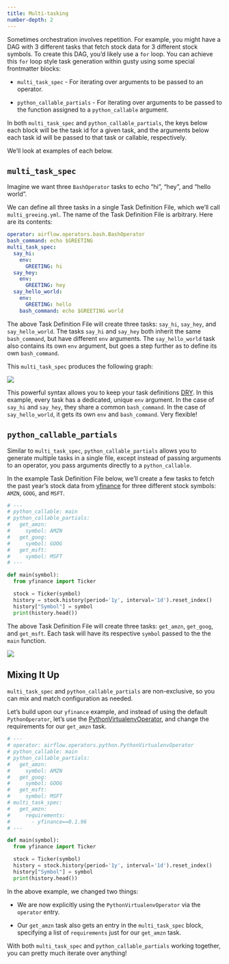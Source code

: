 ```yaml
---
title: Multi-tasking
number-depth: 2
---
```


Sometimes orchestration involves repetition. For example, you might have a DAG with 3 different tasks that fetch stock data for 3 different stock symbols. To create this DAG, you'd likely use a `for` loop. You can achieve this `for` loop style task generation within gusty using some special frontmatter blocks:

- `multi_task_spec` - For iterating over arguments to be passed to an operator.

- `python_callable_partials` - For iterating over arguments to be passed to the function assigned to a `python_callable` argument.

In both `multi_task_spec` and `python_callable_partials`, the keys below each block will be the task id for a given task, and the arguments below each task id will be passed to that task or callable, respectively.

We'll look at examples of each below.

## `multi_task_spec`

Imagine we want three `BashOperator` tasks to echo "hi", "hey", and "hello world".

We can define all three tasks in a single Task Definition File, which we'll call `multi_greeing.yml`. The name of the Task Definition File is arbitrary. Here are its contents:

```yaml
operator: airflow.operators.bash.BashOperator
bash_command: echo $GREETING
multi_task_spec:
  say_hi:
    env:
      GREETING: hi
  say_hey:
    env:
      GREETING: hey
  say_hello_world:
    env:
      GREETING: hello
    bash_command: echo $GREETING world
```

The above Task Definition File will create three tasks: `say_hi`, `say_hey`, and `say_hello_world`. The tasks `say_hi` and `say_hey` both inherit the same `bash_command`, but have different `env` arguments. The `say_hello_world` task also contains its own `env` argument, but goes a step further as to define its own `bash_command`.

This `multi_task_spec` produces the following graph:


![](media/images/multi-tasking/multi-hello.png){fig-align="center"}

This powerful syntax allows you to keep your task definitions [DRY](https://en.wikipedia.org/wiki/Don%27t_repeat_yourself). In this example, every task has a dedicated, unique `env` argument. In the case of `say_hi` and `say_hey`, they share a common `bash_command`. In the case of `say_hello_world`, it gets its own `env` and `bash_command`. Very flexible!

## `python_callable_partials`

Similar to `multi_task_spec`, `python_callable_partials` allows you to generate multiple tasks in a single file, except instead of passing arguments to an operator, you pass arguments directly to a `python_callable`.

In the example Task Definition File below, we'll create a few tasks to fetch the past year's stock data from [yfinance](https://pypi.org/project/yfinance/) for three different stock symbols: `AMZN`, `GOOG`, and `MSFT`.

```python
# ---
# python_callable: main
# python_callable_partials:
#   get_amzn:
#     symbol: AMZN
#   get_goog:
#     symbol: GOOG
#   get_msft:
#     symbol: MSFT
# ---

def main(symbol):
  from yfinance import Ticker

  stock = Ticker(symbol)
  history = stock.history(period='1y', interval='1d').reset_index()
  history["Symbol"] = symbol
  print(history.head())
```

The above Task Definition File will create three tasks: `get_amzn`, `get_goog`, and `get_msft`. Each task will have its respective `symbol` passed to the the `main` function.

![](media/images/multi-tasking/multi-stock.png){fig-align="center"}

## Mixing It Up

`multi_task_spec` and `python_callable_partials` are non-exclusive, so you can mix and match configuration as needed.

Let's build upon our `yfinance` example, and instead of using the default `PythonOperator`, let's use the [PythonVirtualenvOperator](https://airflow.apache.org/docs/apache-airflow/stable/_api/airflow/operators/python/index.html#airflow.operators.python.PythonVirtualenvOperator), and change the requirements for our `get_amzn` task.

```python
# ---
# operator: airflow.operators.python.PythonVirtualenvOperator
# python_callable: main
# python_callable_partials:
#   get_amzn:
#     symbol: AMZN
#   get_goog:
#     symbol: GOOG
#   get_msft:
#     symbol: MSFT
# multi_task_spec:
#   get_amzn:
#     requirements:
#       - yfinance==0.1.96
# ---

def main(symbol):
  from yfinance import Ticker

  stock = Ticker(symbol)
  history = stock.history(period='1y', interval='1d').reset_index()
  history["Symbol"] = symbol
  print(history.head())
```

In the above example, we changed two things:

- We are now explicitly using the `PythonVirtualenvOperator` via the `operator` entry.

- Our `get_amzn` task also gets an entry in the `multi_task_spec` block, specifying a list of `requirements` just for our `get_amzn` task.

With both `multi_task_spec` and `python_callable_partials` working together, you can pretty much iterate over anything!
